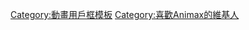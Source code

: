 {{Userbox
  |border-c = #000000
  |border-s = 1
  |id-c     = #ffffff
  |id-s     = 12
  |id-fc    = #000000
  |info-c   = #ffffff
  |info-s   = 9
  |info-fc  = #000000
  |id       = [[File:Animax_logo.svg|90px]]
  |info     = 這個用戶喜歡'''[[Animax]]'''。
}}
<noinclude>[[Category:動畫用戶框模板]]</noinclude>
[[Category:喜歡Animax的維基人]]